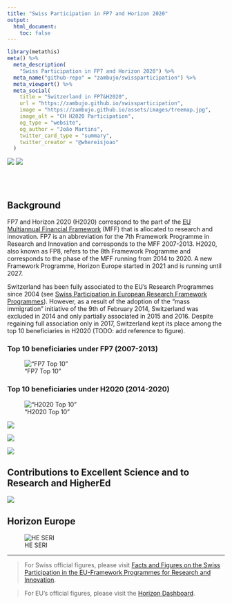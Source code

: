 ```yaml
---
title: "Swiss Participation in FP7 and Horizon 2020"
output:
  html_document:
    toc: false
---
```


```r
library(metathis)
meta() %>%
  meta_description(
    "Swiss Participation in FP7 and Horizon 2020") %>%
  meta_name("github-repo" = "zambujo/swissparticipation") %>%
  meta_viewport() %>%
  meta_social(
    title = "Switzerland in FP7&H2020",
    url = "https://zambujo.github.io/swissparticipation",
    image = "https://zambujo.github.io/assets/images/treemap.jpg",
    image_alt = "CH H2020 Participation",
    og_type = "website",
    og_author = "João Martins",
    twitter_card_type = "summary",
    twitter_creator = "@whereisjoao"
  )
```

<!-- badges: start -->
[![](https://img.shields.io/github/watchers/zambujo/swissparticipation?style=social)](https://github.com/zambujo/swissparticipation)
[![](https://img.shields.io/github/issues/zambujo/swissparticipation)](https://github.com/zambujo/swissparticipation/issues)
<!-- badges: end -->

<br />
<br />

## Background

FP7 and Horizon 2020 (H2020) correspond to the part of the [EU Multiannual Financial Framework](https://op.europa.eu/en/publication-detail/-/publication/d2cf202e-f36a-45b2-84e7-1ac6ad996e90) (MFF) that is allocated to research and innovation. FP7 is an abbreviation for the 7th Framework Programme in Research and Innovation and corresponds to the MFF 2007-2013.  H2020, also known as FP8, refers to the 8th Framework Programme and corresponds to the phase of the MFF running from 2014 to 2020.  A new Framework Programme, Horizon Europe started in 2021 and is running until 2027. 

Switzerland has been fully associated to the EU's Research Programmes since 2004 (see [Swiss Participation in European Research Framework Programmes](https://www.sbfi.admin.ch/sbfi/en/home/research-and-innovation/international-cooperation-r-and-i/eu-framework-programmes-for-research/f-f-swiss-participation.html)).  However, as a result of the adoption of the "mass immigration" initiative of the 9th of February 2014, Switzerland was excluded in 2014 and only partially associated in 2015 and 2016.  Despite regaining full association only in 2017, Switzerland kept its place among the top 10 beneficiaries in H2020 (TODO: add reference to figure).

### Top 10 beneficiaries under FP7 (2007-2013)

!["FP7 Top 10"](https://zambujo.github.io/swissparticipation/seri-figures_files/figure-html/visual-countries-fp7-1.svg)


### Top 10 beneficiaries under H2020 (2014-2020)

!["H2020 Top 10"](https://zambujo.github.io/swissparticipation/seri-figures_files/figure-html/visual-countries-1.svg)

![](https://zambujo.github.io/swissparticipation/seri-figures_files/figure-html/swiss-countributions-1.svg)

![](https://raw.githubusercontent.com/zambujo/swissparticipation/main/data/treemap-all.svg)

![](https://raw.githubusercontent.com/zambujo/swissparticipation/main/data/treemap-ch.svg)

## Contributions to Excellent Science and to Research and HigherEd

![](https://zambujo.github.io/swissparticipation/swiss-participation_files/figure-html/additional-context-1.svg)

## Horizon Europe

![HE SERI](https://www.sbfi.admin.ch/sbfi/en/home/research-and-innovation/international-cooperation-r-and-i/eu-framework-programmes-for-research/horizon-europe/_jcr_content/par/image_798342255/image.imagespooler.jpg/1640244356864/Graphic%20Horizon%20Package%20Eligibility_Calls%202022_FINAL.jpp)


---


> For Swiss official figures, please visit [Facts and Figures on the Swiss Participation in the EU-Framework Programmes for Research and Innovation](https://www.sbfi.admin.ch/sbfi/en/home/research-and-innovation/international-cooperation-r-and-i/eu-framework-programmes-for-research/f-f-swiss-participation.html).

> For EU's official figures, please visit the [Horizon Dashboard](https://webgate.ec.europa.eu/dashboard/sense/app/a976d168-2023-41d8-acec-e77640154726/sheet/0c8af38b-b73c-4da2-ba41-73ea34ab7ac4/state/analysis/select/Country/Switzerland).

